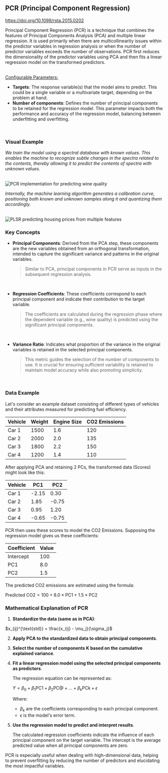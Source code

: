 
## PCR (Principal Component Regression)

https://doi.org/10.1098/rsta.2015.0202

Principal Component Regression (PCR) is a technique that combines the features of Principal Components Analysis (PCA) and multiple linear regression. It is used primarily when there are multicollinearity issues within the predictor variables in regression analysis or when the number of predictor variables exceeds the number of observations. PCR first reduces the dimensionality of the predictor variables using PCA and then fits a linear regression model on the transformed predictors.

<br />
<u>Configurable Parameters:</u>

- **Targets**: The response variable(s) that the model aims to predict. This could be a single variable or a multivariate target, depending on the problem at hand.
- **Number of components**: Defines the number of principal components to be retained for the regression model. This parameter impacts both the performance and accuracy of the regression model, balancing between underfitting and overfitting.

<br />

### Visual Example

_We train the model using a spectral database with known values. This enables the machine to recognize subtle changes in the spectra related to the contents, thereby allowing it to predict the contents of spectra with unknown values._

<br />
<Image
  src={`${imagePath}regression_database_example1.png`}
  alt='PCR implementation for predicting wine quality'
  width={1080}
  height={373}
/>
<br />

_Internally, the machine learning algorithm generates a calibration curve, positioning both known and unknown samples along it and quantizing them accordingly._

<br />
<Image
  class='image-center'
  src={`${imagePath}regression_database_example2.png`}
  alt='PLSR predicting housing prices from multiple features'
  width={512}
  height={373}
/>

### Key Concepts

- **Principal Components**: Derived from the PCA step, these components are the new variables obtained from an orthogonal transformation, intended to capture the significant variance and patterns in the original variables.

  > Similar to PCA, principal components in PCR serve as inputs in the subsequent regression analysis.

  <br />

- **Regression Coefficients**: These coefficients correspond to each principal component and indicate their contribution to the target variable.

  > The coefficients are calculated during the regression phase where the dependent variable (e.g., wine quality) is predicted using the significant principal components.

  <br />

- **Variance Ratio**: Indicates what proportion of the variance in the original variables is retained in the selected principal components.

  > This metric guides the selection of the number of components to use. It is crucial for ensuring sufficient variability is retained to maintain model accuracy while also promoting simplicity.

  <br />

### Data Example

Let's consider an example dataset consisting of different types of vehicles and their attributes measured for predicting fuel efficiency.

| Vehicle | Weight | Engine Size | CO2 Emissions |
| ------- | ------ | ----------- | ------------- |
| Car 1   | 1500   | 1.6         | 120           |
| Car 2   | 2000   | 2.0         | 135           |
| Car 3   | 1800   | 2.2         | 150           |
| Car 4   | 1200   | 1.4         | 110           |

After applying PCA and retaining 2 PCs, the transformed data (Scores) might look like this:

| Vehicle | PC1   | PC2   |
| ------- | ----- | ----- |
| Car 1   | -2.15 | 0.30  |
| Car 2   | 1.85  | -0.75 |
| Car 3   | 0.95  | 1.20  |
| Car 4   | -0.65 | -0.75 |

PCR then uses these scores to model the CO2 Emissions. Supposing the regression model gives us these coefficients:

| Coefficient | Value |
| ----------- | ----- |
| Intercept   | 100   |
| PC1         | 8.0   |
| PC2         | 1.5   |

The predicted CO2 emissions are estimated using the formula:

$\text{Predicted CO2} = 100 + 8.0 \times \text{PC1} + 1.5 \times \text{PC2}$

### Mathematical Explanation of PCR

1. **Standardize the data (same as in PCA)**:

$x_{ij}^{\text{std}} = \frac{x_{ij} - \mu_j}{\sigma_j}$

2. **Apply PCA to the standardized data to obtain principal components**.

3. **Select the number of components $\mathbf{K}$ based on the cumulative explained variance**.

4. **Fit a linear regression model using the selected principal components as predictors**.

   The regression equation can be represented as:

   $Y = \beta_0 + \beta_1 \text{PC1} + \beta_2 \text{PC@} + \ldots + \beta_k \text{PCk} + \epsilon$

   Where:

   - $\beta_k$ are the coefficients corresponding to each principal component.
   - $\epsilon$ is the model's error term.

5. **Use the regression model to predict and interpret results**.

   The calculated regression coefficients indicate the influence of each principal component on the target variable. The intercept is the average predicted value when all principal components are zero.

PCR is especially useful when dealing with high-dimensional data, helping to prevent overfitting by reducing the number of predictors and elucidating the most impactful variables.
